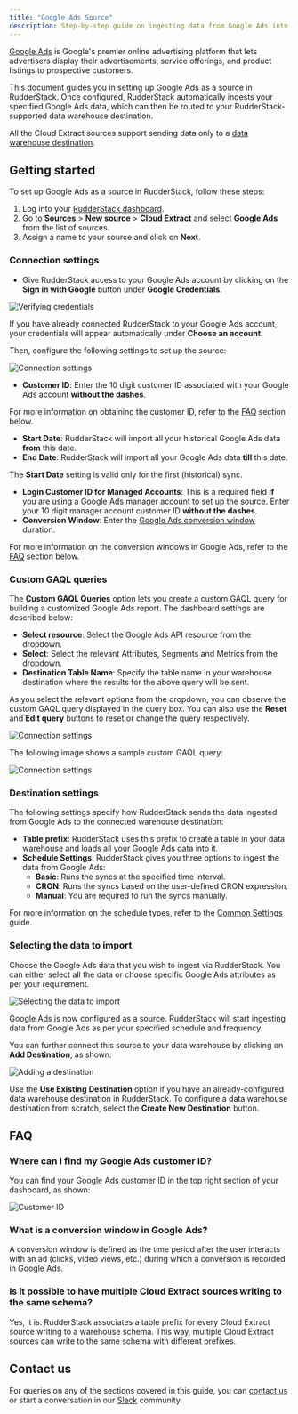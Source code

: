 ```yaml
---
title: "Google Ads Source"
description: Step-by-step guide on ingesting data from Google Ads into RudderStack.
---
```


[Google Ads](https://ads.google.com/intl/en_in/home/) is Google's premier online advertising platform that lets advertisers display their advertisements, service offerings, and product listings to prospective customers. 

This document guides you in setting up Google Ads as a source in RudderStack. Once configured, RudderStack automatically ingests your specified Google Ads data, which can then be routed to your RudderStack-supported data warehouse destination.

<div class="infoBlock">

All the Cloud Extract sources support sending data only to a <a href="https://www.rudderstack.com/docs/data-warehouse-integrations/">data warehouse destination</a>.
</div>

## Getting started

To set up Google Ads as a source in RudderStack, follow these steps:

1. Log into your [RudderStack dashboard](https://app.rudderstack.com/).
2. Go to **Sources** > **New source** > **Cloud Extract** and select **Google Ads** from the list of sources.
3. Assign a name to your source and click on **Next**.

### Connection settings

- Give RudderStack access to your Google Ads account by clicking on the **Sign in with Google** button under **Google Credentials**.

<img src="../../assets/cloud-extract-sources/g-ads-connection-settings-1.png" alt="Verifying credentials" />

<div class="infoBlock">

If you have already connected RudderStack to your Google Ads account, your credentials will appear automatically under <strong>Choose an account</strong>.
</div>

Then, configure the following settings to set up the source:

<img src="../../assets/cloud-extract-sources/g-ads-connection-settings-2.png" alt="Connection settings" />

- **Customer ID**: Enter the 10 digit customer ID associated with your Google Ads account **without the dashes**.

<div class="infoBlock">

For more information on obtaining the customer ID, refer to the <a href="#faq">FAQ</a> section below.
</div>

- **Start Date**: RudderStack will import all your historical Google Ads data **from** this date.
- **End Date**: RudderStack will import all your Google Ads data **till** this date.

<div class="infoBlock">

The <strong>Start Date</strong> setting is valid only for the first (historical) sync.
</div>

- **Login Customer ID for Managed Accounts**: This is a required field **if** you are using a Google Ads manager account to set up the source. Enter your 10 digit manager account customer ID **without the dashes**.
- **Conversion Window**: Enter the [Google Ads conversion window](https://support.google.com/google-ads/answer/3123169?hl=en) duration.

<div class="infoBlock">

For more information on the conversion windows in Google Ads, refer to the <a href="#faq">FAQ</a> section below.
</div>

### Custom GAQL queries

The **Custom GAQL Queries** option lets you create a custom GAQL query for building a customized Google Ads report. The dashboard settings are described below:
- **Select resource**: Select the Google Ads API resource from the dropdown.
- **Select**: Select the relevant Attributes, Segments and Metrics from the dropdown.
- **Destination Table Name**: Specify the table name in your warehouse destination where the results for the above query will be sent.

As you select the relevant options from the dropdown, you can observe the custom GAQL query displayed in the query box. You can also use the **Reset** and **Edit query** buttons to reset or change the query respectively.

<img src="../../assets/cloud-extract-sources/g-ads-connection-settings-4.png" alt="Connection settings" />

The following image shows a sample custom GAQL query:

<img src="../../assets/cloud-extract-sources/g-ads-connection-settings-5.png" alt="Connection settings" />

### Destination settings

The following settings specify how RudderStack sends the data ingested from Google Ads to the connected warehouse destination:

- **Table prefix**: RudderStack uses this prefix to create a table in your data warehouse and loads all your Google Ads data into it.
- **Schedule Settings**: RudderStack gives you three options to ingest the data from Google Ads:
    - **Basic**: Runs the syncs at the specified time interval. 
    - **CRON**: Runs the syncs based on the user-defined CRON expression.
    - **Manual**: You are required to run the syncs manually.

<div class="infoBlock">

For more information on the schedule types, refer to the <a href="https://www.rudderstack.com/docs/cloud-extract-sources/common-settings/">Common Settings</a> guide.
</div>

### Selecting the data to import

Choose the Google Ads data that you wish to ingest via RudderStack. You can either select all the data or choose specific Google Ads attributes as per your requirement.

<img src="../../assets/cloud-extract-sources/g-ads-connection-settings-3.png" alt="Selecting the data to import" />

Google Ads is now configured as a source. RudderStack will start ingesting data from Google Ads as per your specified schedule and frequency.

You can further connect this source to your data warehouse by clicking on **Add Destination**, as shown:

<img src="../../assets/cloud-extract-sources/add-destination.png" alt="Adding a destination" />

<div class="successBlock">

Use the <strong>Use Existing Destination</strong> option if you have an already-configured data warehouse destination in RudderStack. To configure a data warehouse destination from scratch, select the <strong>Create New Destination</strong> button.
</div>

## FAQ

### Where can I find my Google Ads customer ID?

You can find your Google Ads customer ID in the top right section of your dashboard, as shown:

<img src="../../assets/cloud-extract-sources/g-ads-customer-id.png" alt="Customer ID" />

### What is a conversion window in Google Ads?

A conversion window is defined as the time period after the user interacts with an ad (clicks, video views, etc.) during which a conversion is recorded in Google Ads.

### Is it possible to have multiple Cloud Extract sources writing to the same schema?

Yes, it is. RudderStack associates a table prefix for every Cloud Extract source writing to a warehouse schema. This way, multiple Cloud Extract sources can write to the same schema with different prefixes.

## Contact us

For queries on any of the sections covered in this guide, you can [contact us](mailto:%20docs@rudderstack.com) or start a conversation in our [Slack](https://rudderstack.com/join-rudderstack-slack-community) community.
